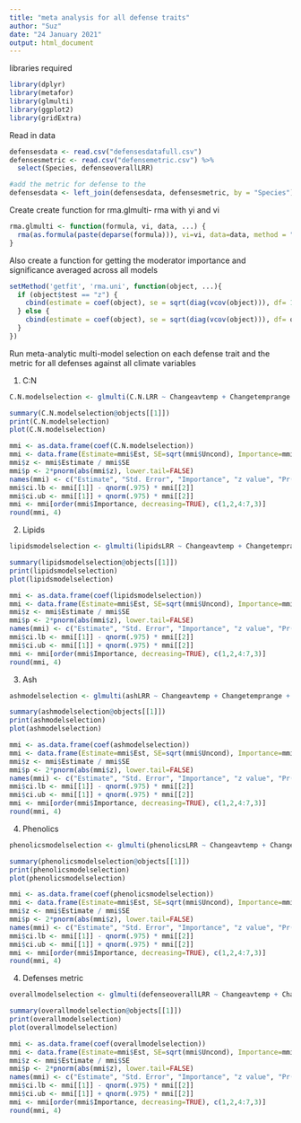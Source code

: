 ---
title: "meta analysis for all defense traits"
author: "Suz"
date: "24 January 2021"
output: html_document
---

libraries required

```{r}
library(dplyr)
library(metafor)
library(glmulti)
library(ggplot2)
library(gridExtra)
```

Read in data

```{r}
defensesdata <- read.csv("defensesdatafull.csv")
defensesmetric <- read.csv("defensemetric.csv") %>%
  select(Species, defenseoverallLRR)

#add the metric for defense to the 
defensesdata <- left_join(defensesdata, defensesmetric, by = "Species")
```

Create create function for rma.glmulti- rma with yi and vi

```{r}
rma.glmulti <- function(formula, vi, data, ...) {
  rma(as.formula(paste(deparse(formula))), vi=vi, data=data, method = "ML", ...)
}
```

Also create a function for getting the moderator importance and significance averaged across all models
```{r}
setMethod('getfit', 'rma.uni', function(object, ...){
  if (object$test == "z") {
    cbind(estimate = coef(object), se = sqrt(diag(vcov(object))), df= 10000)
  } else {
    cbind(estimate = coef(object), se = sqrt(diag(vcov(object))), df= object$k - object$p)
  }
})
```

Run meta-analytic multi-model selection on each defense trait and the metric for all defenses against all climate variables

1. C:N
```{r}
C.N.modelselection <- glmulti(C.N.LRR ~ Changeavtemp + Changetemprange + Changetempvar + Changeav + Changerange + Changevar + Changemaxseasonal + Changeminseasonal + Changedrought + Changeheatwave + Changevpd + Changemaxdryspell + Changedrought, vi = 1, data=defensesdata, level=1, fitfunction=rma.glmulti, crit="aicc", confsetsize = 8192)

summary(C.N.modelselection@objects[[1]])
print(C.N.modelselection)
plot(C.N.modelselection)

mmi <- as.data.frame(coef(C.N.modelselection))
mmi <- data.frame(Estimate=mmi$Est, SE=sqrt(mmi$Uncond), Importance=mmi$Importance, row.names=row.names(mmi))
mmi$z <- mmi$Estimate / mmi$SE
mmi$p <- 2*pnorm(abs(mmi$z), lower.tail=FALSE)
names(mmi) <- c("Estimate", "Std. Error", "Importance", "z value", "Pr(>|z|)")
mmi$ci.lb <- mmi[[1]] - qnorm(.975) * mmi[[2]]
mmi$ci.ub <- mmi[[1]] + qnorm(.975) * mmi[[2]]
mmi <- mmi[order(mmi$Importance, decreasing=TRUE), c(1,2,4:7,3)]
round(mmi, 4)
```

2. Lipids

```{r}
lipidsmodelselection <- glmulti(lipidsLRR ~ Changeavtemp + Changetemprange + Changetempvar + Changeav + Changerange + Changevar + Changemaxseasonal + Changeminseasonal + Changedrought + Changeheatwave + Changevpd + Changemaxdryspell + Changedrought, vi = 1, data=defensesdata, level=1, fitfunction=rma.glmulti, crit="aicc", confsetsize = 8192)

summary(lipidsmodelselection@objects[[1]])
print(lipidsmodelselection)
plot(lipidsmodelselection)

mmi <- as.data.frame(coef(lipidsmodelselection))
mmi <- data.frame(Estimate=mmi$Est, SE=sqrt(mmi$Uncond), Importance=mmi$Importance, row.names=row.names(mmi))
mmi$z <- mmi$Estimate / mmi$SE
mmi$p <- 2*pnorm(abs(mmi$z), lower.tail=FALSE)
names(mmi) <- c("Estimate", "Std. Error", "Importance", "z value", "Pr(>|z|)")
mmi$ci.lb <- mmi[[1]] - qnorm(.975) * mmi[[2]]
mmi$ci.ub <- mmi[[1]] + qnorm(.975) * mmi[[2]]
mmi <- mmi[order(mmi$Importance, decreasing=TRUE), c(1,2,4:7,3)]
round(mmi, 4)
```

3. Ash

```{r}
ashmodelselection <- glmulti(ashLRR ~ Changeavtemp + Changetemprange + Changetempvar + Changeav + Changerange + Changevar + Changemaxseasonal + Changeminseasonal + Changedrought + Changeheatwave + Changevpd + Changemaxdryspell + Changedrought, vi = 1, data=defensesdata, level=1, fitfunction=rma.glmulti, crit="aicc", confsetsize = 8192)

summary(ashmodelselection@objects[[1]])
print(ashmodelselection)
plot(ashmodelselection)

mmi <- as.data.frame(coef(ashmodelselection))
mmi <- data.frame(Estimate=mmi$Est, SE=sqrt(mmi$Uncond), Importance=mmi$Importance, row.names=row.names(mmi))
mmi$z <- mmi$Estimate / mmi$SE
mmi$p <- 2*pnorm(abs(mmi$z), lower.tail=FALSE)
names(mmi) <- c("Estimate", "Std. Error", "Importance", "z value", "Pr(>|z|)")
mmi$ci.lb <- mmi[[1]] - qnorm(.975) * mmi[[2]]
mmi$ci.ub <- mmi[[1]] + qnorm(.975) * mmi[[2]]
mmi <- mmi[order(mmi$Importance, decreasing=TRUE), c(1,2,4:7,3)]
round(mmi, 4)
```

4. Phenolics

```{r}
phenolicsmodelselection <- glmulti(phenolicsLRR ~ Changeavtemp + Changetemprange + Changetempvar + Changeav + Changerange + Changevar + Changemaxseasonal + Changeminseasonal + Changedrought + Changeheatwave + Changevpd + Changemaxdryspell + Changedrought, vi = 1, data=defensesdata, level=1, fitfunction=rma.glmulti, crit="aicc", confsetsize = 8192)

summary(phenolicsmodelselection@objects[[1]])
print(phenolicsmodelselection)
plot(phenolicsmodelselection)

mmi <- as.data.frame(coef(phenolicsmodelselection))
mmi <- data.frame(Estimate=mmi$Est, SE=sqrt(mmi$Uncond), Importance=mmi$Importance, row.names=row.names(mmi))
mmi$z <- mmi$Estimate / mmi$SE
mmi$p <- 2*pnorm(abs(mmi$z), lower.tail=FALSE)
names(mmi) <- c("Estimate", "Std. Error", "Importance", "z value", "Pr(>|z|)")
mmi$ci.lb <- mmi[[1]] - qnorm(.975) * mmi[[2]]
mmi$ci.ub <- mmi[[1]] + qnorm(.975) * mmi[[2]]
mmi <- mmi[order(mmi$Importance, decreasing=TRUE), c(1,2,4:7,3)]
round(mmi, 4)
```

4. Defenses metric

```{r}
overallmodelselection <- glmulti(defenseoverallLRR ~ Changeavtemp + Changetemprange + Changetempvar + Changeav + Changerange + Changevar + Changemaxseasonal + Changeminseasonal + Changedrought + Changeheatwave + Changevpd + Changemaxdryspell + Changedrought, vi = 1, data=defensesdata, level=1, fitfunction=rma.glmulti, crit="aicc", confsetsize = 8192)

summary(overallmodelselection@objects[[1]])
print(overallmodelselection)
plot(overallmodelselection)

mmi <- as.data.frame(coef(overallmodelselection))
mmi <- data.frame(Estimate=mmi$Est, SE=sqrt(mmi$Uncond), Importance=mmi$Importance, row.names=row.names(mmi))
mmi$z <- mmi$Estimate / mmi$SE
mmi$p <- 2*pnorm(abs(mmi$z), lower.tail=FALSE)
names(mmi) <- c("Estimate", "Std. Error", "Importance", "z value", "Pr(>|z|)")
mmi$ci.lb <- mmi[[1]] - qnorm(.975) * mmi[[2]]
mmi$ci.ub <- mmi[[1]] + qnorm(.975) * mmi[[2]]
mmi <- mmi[order(mmi$Importance, decreasing=TRUE), c(1,2,4:7,3)]
round(mmi, 4)
```
